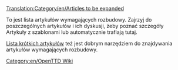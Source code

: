 [[Translation:Category/en/Articles to be expanded]]

To jest lista artykułów wymagających rozbudowy. Zajrzyj do poszczególnych artykułów i ich dyskusji, żeby poznać szczegóły
<br>
Artykuły z szablonami {{en/S|Rozbudowa/Pl}} lub {{en/S|Niekompletny/Pl}} automatycznie trafiają tutaj.

[[Special:Shortpages|Lista krótkich artykułów]] też jest dobrym narzędziem do znajdywania artykułów wymagających rozbudowy.

[[Category:en/OpenTTD Wiki]]